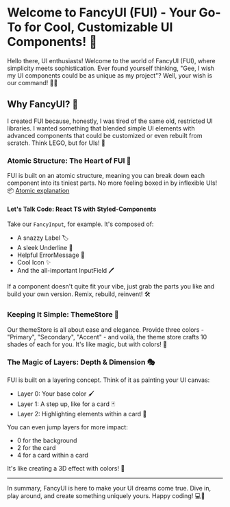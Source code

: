 # Welcome to FancyUI (FUI) - Your Go-To for Cool, Customizable UI Components! 🌟

Hello there, UI enthusiasts! Welcome to the world of FancyUI (FUI), where simplicity meets sophistication. Ever found yourself thinking, "Gee, I wish my UI components could be as unique as my project"? Well, your wish is our command! 🧞‍♂️

## Why FancyUI? 🤔

I created FUI because, honestly, I was tired of the same old, restricted UI libraries. I wanted something that blended simple UI elements with advanced components that could be customized or even rebuilt from scratch. Think LEGO, but for UIs! 🚀

### Atomic Structure: The Heart of FUI 🎨

FUI is built on an atomic structure, meaning you can break down each component into its tiniest parts. No more feeling boxed in by inflexible UIs! 📦 [Atomic explanation](./?path=/docs/stories-atomicstructure--docs)

#### Let's Talk Code: React TS with Styled-Components

Take our `FancyInput`, for example. It's composed of:

- A snazzy Label 🏷️
- A sleek Underline 📏
- Helpful ErrorMessage 🚫
- Cool Icon ✨
- And the all-important InputField 🖊️

If a component doesn't quite fit your vibe, just grab the parts you like and build your own version. Remix, rebuild, reinvent! 🛠️

### Keeping It Simple: ThemeStore 🎨

Our themeStore is all about ease and elegance. Provide three colors - "Primary", "Secondary", "Accent" - and voilà, the theme store crafts 10 shades of each for you. It's like magic, but with colors! 🌈

### The Magic of Layers: Depth & Dimension 🎭

FUI is built on a layering concept. Think of it as painting your UI canvas:

- Layer 0: Your base color 🖌️
- Layer 1: A step up, like for a card 🃏
- Layer 2: Highlighting elements within a card 🌟

You can even jump layers for more impact:

- 0 for the background
- 2 for the card
- 4 for a card within a card

It's like creating a 3D effect with colors! 🌇

---

In summary, FancyUI is here to make your UI dreams come true. Dive in, play around, and create something uniquely yours. Happy coding! 💻🎉

